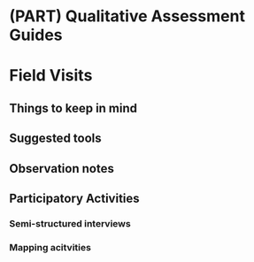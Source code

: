 # (PART) Qualitative Assessment Guides {-}

# Field Visits

## Things to keep in mind

## Suggested tools

## Observation notes

## Participatory Activities

### Semi-structured interviews

### Mapping acitvities

